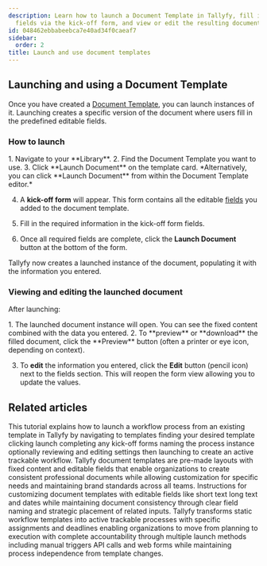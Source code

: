 ```yaml
---
description: Learn how to launch a Document Template in Tallyfy, fill in its editable
  fields via the kick-off form, and view or edit the resulting document instance.
id: 048462ebbabeebca7e40ad34f0caeaf7
sidebar:
  order: 2
title: Launch and use document templates
---
```



## Launching and using a Document Template

Once you have created a [Document Template](/products/pro/documenting/documents/), you can launch instances of it. Launching creates a specific version of the document where users fill in the predefined editable fields.

### How to launch

<Steps>
1.  Navigate to your **Library**.
2.  Find the Document Template you want to use.
3.  Click **Launch Document** on the template card.
    *Alternatively, you can click **Launch Document** from within the Document Template editor.*

4.  A **kick-off form** will appear. This form contains all the editable [fields](/products/pro/tracking-and-tasks/tasks/what-are-form-fields-in-tallyfy/) you added to the document template.

5.  Fill in the required information in the kick-off form fields.
6.  Once all required fields are complete, click the **Launch Document** button at the bottom of the form.

</Steps>

Tallyfy now creates a launched instance of the document, populating it with the information you entered.

### Viewing and editing the launched document

After launching:

<Steps>
1.  The launched document instance will open. You can see the fixed content combined with the data you entered.
2.  To **preview** or **download** the filled document, click the **Preview** button (often a printer or eye icon, depending on context).

3.  To **edit** the information you entered, click the **Edit** button (pencil icon) next to the fields section. This will reopen the form view allowing you to update the values.
</Steps>

## Related articles
<CardGrid>
<LinkTitleCard header="<b>Tutorials > Launch a process</b>" href="/products/pro/tutorials/your-first-process/" > This tutorial explains how to launch a workflow process from an existing template in Tallyfy by navigating to templates finding your desired template clicking launch completing any kick-off forms naming the process instance optionally reviewing and editing settings then launching to create an active trackable workflow. </LinkTitleCard>
<LinkTitleCard header="<b>Documenting > Documents</b>" href="/products/pro/documenting/documents/" > Tallyfy document templates are pre-made layouts with fixed content and editable fields that enable organizations to create consistent professional documents while allowing customization for specific needs and maintaining brand standards across all teams. </LinkTitleCard>
<LinkTitleCard header="<b>Documents > Add fields to document templates</b>" href="/products/pro/documenting/documents/how-can-i-add-editable-fields-to-my-tallyfy-documents/" > Instructions for customizing document templates with editable fields like short text long text and dates while maintaining document consistency through clear field naming and strategic placement of related inputs. </LinkTitleCard>
<LinkTitleCard header="<b>Pro > Launching</b>" href="/products/pro/launching/" > Tallyfy transforms static workflow templates into active trackable processes with specific assignments and deadlines enabling organizations to move from planning to execution with complete accountability through multiple launch methods including manual triggers API calls and web forms while maintaining process independence from template changes. </LinkTitleCard>
</CardGrid>